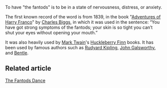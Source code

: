 To have "the fantods" is to be in a state of nervousness, distress, or anxiety.

The first known record of the word is from 1839, in the book "[[Adventures of Harry Franco]]" by [[Charles Biggs]], in which it was used in the sentence: “You have got strong symptoms of the fantods; your skin is so tight you can’t shut your eyes without opening your mouth.”

It was also heavily used by [[Mark Twain]]'s [[Huckleberry Finn]] books. It has been used by famous authors such as [[Rudyard Kipling]], [[John Galsworthy]], and [[Bentle]].

== Related article ==

[[The Fantods Dance]]

{{stub}}